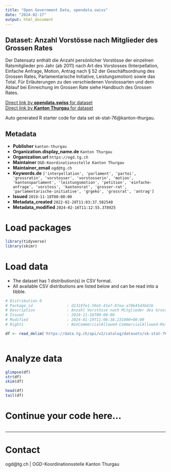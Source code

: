 ```yaml
---
title: "Open Government Data, opendata.swiss"
date: "2024-02-17"
output: html_document
---
```


## Dataset: Anzahl Vorstösse nach Mitglieder des Grossen Rates

Der Datensatz enthält die Anzahl persönlicher Vorstösse der einzelnen Ratsmitglieder pro Jahr (ab 2011) nach Art des Vorstosses (Interpellation, Einfache Anfrage, Motion, Antrag nach § 52 der Geschäftsordnung des Grossen Rates, Parlamentarische Initiative, Leistungsmotion) sowie das Total. Für Erläuterungen zu den verschiedenen Vorstossarten und dem Ablauf bei Einreichung im Grossen Rate siehe Handbuch des Grossen Rates.

[Direct link by **opendata.swiss** for dataset](https://opendata.swiss/de/dataset/vorstosse-im-grossen-rat-kanton-thurgau-anzahl-vorstosse-nach-mitglieder-des-grossen-rates)<br>
[Direct link by **Kanton Thurgau** for dataset](https://data.tg.ch/explore/dataset/sk-stat-76/)

Auto generated R starter code for data set sk-stat-76@kanton-thurgau.

## Metadata

- **Publisher** `kanton-thurgau`
- **Organization.display_name.de** `Kanton Thurgau`
- **Organization.url** `https://ogd.tg.ch`
- **Maintainer** `OGD-Koordinationsstelle Kanton Thurgau`
- **Maintainer_email** `ogd@tg.ch`
- **Keywords.de** `['interpellation', 'parlament', 'partei', 'grossratin', 'vorstosser', 'vorstosserin', 'motion', 'kantonsparlament', 'leistungsmotion', 'petition', 'einfache-anfrage', 'vorstoss', 'kantonsrat', 'grosser-rat', 'parlamentarische-initiative', 'grgeko', 'grossrat', 'antrag']`
- **Issued** `2019-11-18T00:00:00`
- **Metadata_created** `2022-02-28T11:03:37.582540`
- **Metadata_modified** `2024-02-16T11:12:55.378925`


# Load packages

```r

library(tidyverse)
library(skimr)

```

# Load data

-   The dataset has 1 distribution(s) in CSV format.
-   All available CSV distributions are listed below and can be read into a tibble.

```r

# Distribution 0
# Package_id               : d1319fe1-50a5-41e7-87ea-a70b45d3b41b
# Description              : Anzahl Vorstösse nach Mitglieder des Grossen Rates (csv)
# Issued                   : 2019-11-18T00:00:00
# Modified                 : 2024-01-19T11:06:38.231000+00:00
# Rights                   : NonCommercialAllowed-CommercialAllowed-ReferenceRequired

df <- read_delim('https://data.tg.ch/api/v2/catalog/datasets/sk-stat-76/exports/csv')



```

# Analyze data

```r

glimpse(df)
str(df)
skim(df)

head(df)
tail(df)

```

# Continue your code here...

```r

```

------------------------------------------------------------------------

# Contact

ogd@tg.ch | OGD-Koordinationsstelle Kanton Thurgau
